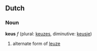 ==Dutch==
===Noun===
'''keus''' ''f'' (plural: [[keuzes]], diminutive: [[keusje]])

# alternate form of [[leuze]]